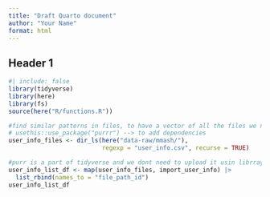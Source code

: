 ```yaml
---
title: "Draft Quarto document"
author: "Your Name"
format: html
---
```


## Header 1

```r
#| include: false
library(tidyverse)
library(here)
library(fs)
source(here("R/functions.R"))
```


```r
#find similar patterns in files, to have a vector of all the files we need 
# usethis::use_package("purrr") --> to add dependencies
user_info_files <- dir_ls(here("data-raw/mmash/"), 
                          regexp = "user_info.csv", recurse = TRUE)
```


```r
#purr is a part of tidyverse and we dont need to upload it usin librray cause it is already in depends
user_info_list_df <- map(user_info_files, import_user_info) |>
  list_rbind(names_to = "file_path_id")
user_info_list_df
```


